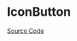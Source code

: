 
<Meta title="Basic/Button/IconButton/Doc" />

# IconButton

<Description of={MznIconButtonComponent} />

[Source Code](https://github.com/Mezzanine-UI/mezzanine/blob/main/packages/react/src/button/icon-button.component.ts)

<ArgsTable of={MznIconButtonComponent} />
